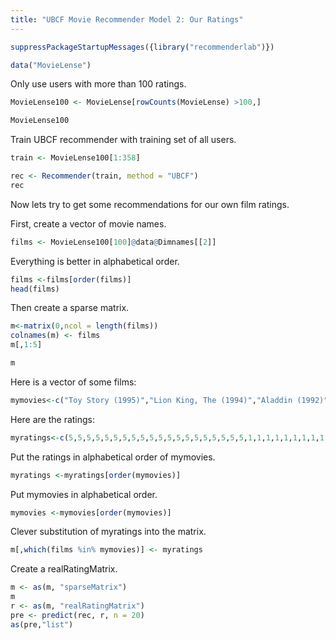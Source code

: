 ```yaml
---
title: "UBCF Movie Recommender Model 2: Our Ratings"
---
```


```r
suppressPackageStartupMessages({library("recommenderlab")})

data("MovieLense")
```

Only use users with more than 100 ratings.
```r
MovieLense100 <- MovieLense[rowCounts(MovieLense) >100,]

MovieLense100
```

Train UBCF recommender with training set of all users.
```r
train <- MovieLense100[1:358]

rec <- Recommender(train, method = "UBCF")
rec
```

Now lets try to get some recommendations for our own film ratings. 

First, create a vector of movie names.
```r
films <- MovieLense100[100]@data@Dimnames[[2]]
```
Everything is better in alphabetical order.
```r
films <-films[order(films)]
head(films)
```

Then create a sparse matrix.
```r
m<-matrix(0,ncol = length(films))
colnames(m) <- films
m[,1:5]

m
```

Here is a vector of some films:
```r
mymovies<-c("Toy Story (1995)","Lion King, The (1994)","Aladdin (1992)","Snow White and the Seven Dwarfs (1937)","Aristocrats, The (1970)","All Dogs Go to Heaven 2 (1996)","Wallace & Gromit: The Best of Aardman Animation (1996)","Wrong Trousers, The (1993)","Grand Day Out, A (1992)","Akira (1988)","Beavis and Butt-head Do America (1996)","Pinocchio (1940)","Close Shave, A (1995)","Cinderella (1950)","Alice in Wonderland (1951)","Aladdin and the King of Thieves (1996)","Transformers: The Movie, The (1996)","Fantasia (1940)","James and the Giant Peach (1996)","Anastasia (1997)","Golden Eye (1995)","Get Shorty (1995)","From Dusk Till Dawn (1996)","Muppet Treasure Island (1996)","Braveheart (1995)","Rumble in the Bronx (1995)","Bad Boys (1995)","Apollo 13 (1995)","Batman Forever (1995)","Desperado (1995)","Strange Days (1995)","Star Wars (1977)","Natural Born Killers (1994)","Outbreak (1995)","Stargate (1994)","Crow, The (1994)","Fugitive, The (1993)","Hot Shots! Part Deux (1993)","Jurassic Park (1993)","Terminator 2: Judgement Day (1991)")
```

Here are the ratings: 
```r
myratings<-c(5,5,5,5,5,5,5,5,5,5,5,5,5,5,5,5,5,5,5,5,1,1,1,1,1,1,1,1,1,1,1,1,1,1,1,1,1,1,1,1)
```

Put the ratings in alphabetical order of mymovies.
```r
myratings <-myratings[order(mymovies)]
```

Put mymovies in alphabetical order.
```r
mymovies <-mymovies[order(mymovies)]
```

Clever substitution of myratings into the matrix.
```r
m[,which(films %in% mymovies)] <- myratings
```

Create a realRatingMatrix.
```r
m <- as(m, "sparseMatrix")
m
r <- as(m, "realRatingMatrix")
pre <- predict(rec, r, n = 20)
as(pre,"list")
```